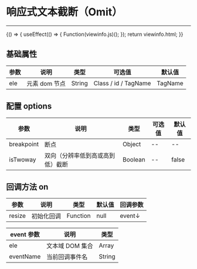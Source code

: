 
# 响应式文本截断（Omit）

---

<Meta title="常用函数/响应式文本截断(omit)" />

<Canvas>
    <Story
        name="通用"
        height="150px"
        parameters={{
            docs: { source: { code: `${viewinfo.html}${viewinfo.js}` } },
        }}
    >
        {() => {
            useEffect(() => {
                Function(viewinfo.js)();
            });
            return viewinfo.html;
        }}
    </Story>
</Canvas>

## 基础属性

| 参数 | 说明          | 类型   | 可选值               | 默认值  |
| ---- | ------------- | ------ | -------------------- | ------- |
| ele  | 元素 dom 节点 | String | Class / id / TagName | TagName |

## 配置 options

| 参数       | 说明                             | 类型    | 可选值 | 默认值 |
| ---------- | -------------------------------- | ------- | ------ | ------ |
| breakpoint | 断点                             | Object  |   --   |   --   |
| isTwoway   | 双向（分辨率低到高或高到低）截断 | Boolean | --     | false     |


## 回调方法 on

| 参数   | 说明       | 类型     | 默认值 | 回调参数 |
| ------ | ---------- | -------- | ------ | -------- |
| resize | 初始化回调 | Function | null   | event↓   |

| event 参数 | 说明            | 类型   |
| ---------- | --------------- | ------ |
| ele        | 文本域 DOM 集合 | Array  | Object |
| eventName  | 当前回调事件名  | String |
